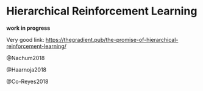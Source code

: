 # Hierarchical Reinforcement Learning

**work in progress**

Very good link: <https://thegradient.pub/the-promise-of-hierarchical-reinforcement-learning/>

@Nachum2018

@Haarnoja2018

@Co-Reyes2018
